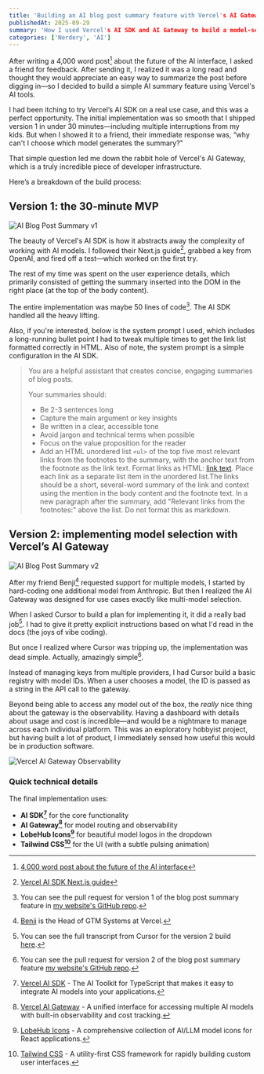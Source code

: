 ```yaml
---
title: 'Building an AI blog post summary feature with Vercel's AI Gateway'
publishedAt: 2025-09-29
summary: 'How I used Vercel's AI SDK and AI Gateway to build a model-selectable post summary feature for my blog'
categories: ['Nerdery', 'AI']
---
```


After writing a 4,000 word post[^1] about the future of the AI interface, I asked a friend for feedback. After sending it, I realized it was a long read and thought they would appreciate an easy way to summarize the post before digging in—so I decided to build a simple AI summary feature using Vercel's AI tools. 

I had been itching to try Vercel’s AI SDK on a real use case, and this was a perfect opportunity. The initial implementation was so smooth that I shipped version 1 in under 30 minutes—including multiple interruptions from my kids. But when I showed it to a friend, their immediate response was, “why can't I choose which model generates the summary?"

That simple question led me down the rabbit hole of Vercel's AI Gateway, which is a truly incredible piece of developer infrastructure. 

Here’s a breakdown of the build process: 

## Version 1: the 30-minute MVP

![AI Blog Post Summary v1](/images/blog/ai-blog-post-summary-feature/ai-blog-post-summary-v1.gif)

The beauty of Vercel's AI SDK is how it abstracts away the complexity of working with AI models. I followed their Next.js guide[^2], grabbed a key from OpenAI, and fired off a test—which worked on the first try.

The rest of my time was spent on the user experience details, which primarily consisted of getting the summary inserted into the DOM in the right place (at the top of the body content). 

The entire implementation was maybe 50 lines of code[^3]. The AI SDK handled all the heavy lifting.

Also, if you're interested, below is the system prompt I used, which includes a long-running bullet point I had to tweak multiple times to get the link list formatted correctly in HTML. Also of note, the system prompt is a simple configuration in the AI SDK. 

> You are a helpful assistant that creates concise, engaging summaries of blog posts. 
>      
> Your summaries should:
> - Be 2-3 sentences long
> - Capture the main argument or key insights
> - Be written in a clear, accessible tone
> - Avoid jargon and technical terms when possible
> - Focus on the value proposition for the reader
> - Add an HTML unordered list `<ul>` of the top five most relevant links from the footnotes to the summary, with the anchor text from the footnote as the link text. Format links as HTML: <a href="URL" target="_blank" rel="noopener noreferrer">link text</a>. Place each link as a separate list item in the unordered list.The links should be a short, several-word summary of the link and context using the mention in the body content and the footnote text. In a new paragraph after the summary, add "Relevant links from the footnotes:" above the list. Do not format this as markdown.

## Version 2: implementing model selection with Vercel’s AI Gateway

![AI Blog Post Summary v2](/images/blog/ai-blog-post-summary-feature/ai-blog-post-summary-v2-vercel-ai-gateway-model-selection.png)

After my friend Benji[^4] requested support for multiple models, I started by hard-coding one additional model from Anthropic. But then I realized the AI Gateway was designed for use cases exactly like multi-model selection.

When I asked Cursor to build a plan for implementing it, it did a really bad job[^5]. I had to give it pretty explicit instructions based on what I'd read in the docs (the joys of vibe coding). 

But once I realized where Cursor was tripping up, the implementation was dead simple. Actually, amazingly simple[^6]. 

Instead of managing keys from multiple providers, I had Cursor build a basic registry with model IDs. When a user chooses a model, the ID is passed as a string in the API call to the gateway. 

Beyond being able to access any model out of the box, the _really_ nice thing about the gateway is the observability. Having a dashboard with details about usage and cost is incredible—and would be a nightmare to manage across each individual platform. This was an exploratory hobbyist project, but having built a lot of product, I immediately sensed how useful this would be in production software. 

![Vercel AI Gateway Observability](/images/blog/ai-blog-post-summary-feature/vercel-ai-gateway-observability.png)

### Quick technical details

The final implementation uses:
- **AI SDK[^7]** for the core functionality
- **AI Gateway[^8]** for model routing and observability
- **LobeHub Icons[^9]** for beautiful model logos in the dropdown
- **Tailwind CSS[^10]** for the UI (with a subtle pulsing animation)

<GitHubLink />

[^1]: [4,000 word post about the future of the AI interface](https://www.ericdodds.com/blog/ai-beyond-the-chat-interface)

[^2]: [Vercel AI SDK Next.js guide](https://ai-sdk.dev/docs/getting-started/nextjs-app-router)

[^3]: You can see the pull request for version 1 of the blog post summary feature in [my website's GitHub repo](https://github.com/ericdodds/eric-dodds-blog/pull/23). 

[^4]: [Benji](https://www.linkedin.com/in/benjamin-walvoord-2b2b71a/) is the Head of GTM Systems at Vercel. 

[^5]: You can see the full transcript from Cursor for the version 2 build [here](https://github.com/ericdodds/eric-dodds-blog/blob/main/public/ai-chat-transcripts/transcript-ai-blog-post-summary-feature-v2-vercel-ai-gateway.md). 

[^6]: You can see the pull request for version 2 of the blog post summary feature [my website's GitHub repo](https://github.com/ericdodds/eric-dodds-blog/pull/24).

[^7]: [Vercel AI SDK](https://ai-sdk.dev/) - The AI Toolkit for TypeScript that makes it easy to integrate AI models into your applications.

[^8]: [Vercel AI Gateway](https://vercel.com/docs/ai-gateway) - A unified interface for accessing multiple AI models with built-in observability and cost tracking.

[^9]: [LobeHub Icons](https://lobehub.com/icons) - A comprehensive collection of AI/LLM model icons for React applications.

[^10]: [Tailwind CSS](https://tailwindcss.com/) - A utility-first CSS framework for rapidly building custom user interfaces. 

